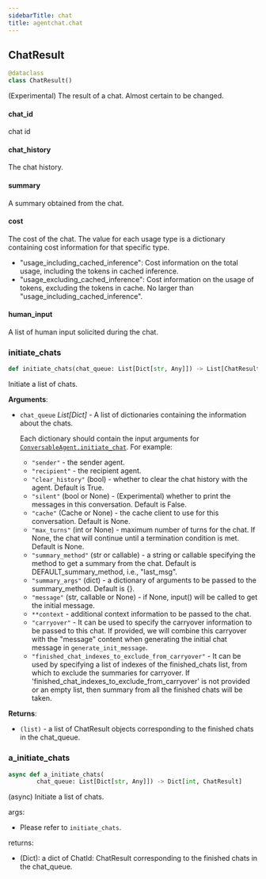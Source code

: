 ```yaml
---
sidebarTitle: chat
title: agentchat.chat
---
```


## ChatResult

```python
@dataclass
class ChatResult()
```

(Experimental) The result of a chat. Almost certain to be changed.

#### chat\_id

chat id

#### chat\_history

The chat history.

#### summary

A summary obtained from the chat.

#### cost

The cost of the chat.
The value for each usage type is a dictionary containing cost information for that specific type.
- "usage_including_cached_inference": Cost information on the total usage, including the tokens in cached inference.
- "usage_excluding_cached_inference": Cost information on the usage of tokens, excluding the tokens in cache. No larger than "usage_including_cached_inference".

#### human\_input

A list of human input solicited during the chat.

### initiate\_chats

```python
def initiate_chats(chat_queue: List[Dict[str, Any]]) -> List[ChatResult]
```

Initiate a list of chats.

**Arguments**:

- `chat_queue` _List[Dict]_ - A list of dictionaries containing the information about the chats.
  
  Each dictionary should contain the input arguments for
  [`ConversableAgent.initiate_chat`](/docs/reference/agentchat/conversable_agent#initiate_chat).
  For example:
  - `"sender"` - the sender agent.
  - `"recipient"` - the recipient agent.
  - `"clear_history"` (bool) - whether to clear the chat history with the agent.
  Default is True.
  - `"silent"` (bool or None) - (Experimental) whether to print the messages in this
  conversation. Default is False.
  - `"cache"` (Cache or None) - the cache client to use for this conversation.
  Default is None.
  - `"max_turns"` (int or None) - maximum number of turns for the chat. If None, the chat
  will continue until a termination condition is met. Default is None.
  - `"summary_method"` (str or callable) - a string or callable specifying the method to get
  a summary from the chat. Default is DEFAULT_summary_method, i.e., "last_msg".
  - `"summary_args"` (dict) - a dictionary of arguments to be passed to the summary_method.
  Default is \{}.
  - `"message"` (str, callable or None) - if None, input() will be called to get the
  initial message.
  - `**context` - additional context information to be passed to the chat.
  - `"carryover"` - It can be used to specify the carryover information to be passed
  to this chat. If provided, we will combine this carryover with the "message" content when
  generating the initial chat message in `generate_init_message`.
  - `"finished_chat_indexes_to_exclude_from_carryover"` - It can be used by specifying a list of indexes of the finished_chats list,
  from which to exclude the summaries for carryover. If 'finished_chat_indexes_to_exclude_from_carryover' is not provided or an empty list,
  then summary from all the finished chats will be taken.

**Returns**:

- `(list)` - a list of ChatResult objects corresponding to the finished chats in the chat_queue.

### a\_initiate\_chats

```python
async def a_initiate_chats(
        chat_queue: List[Dict[str, Any]]) -> Dict[int, ChatResult]
```

(async) Initiate a list of chats.

args:
- Please refer to `initiate_chats`.


returns:
- (Dict): a dict of ChatId: ChatResult corresponding to the finished chats in the chat_queue.

